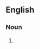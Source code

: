 {{also|swimcaps}}

==English==

===Noun===
{{head|en|noun plural form}}

# {{plural of|swim cap|lang=en}}